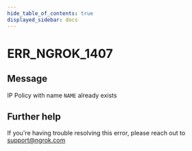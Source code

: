 ```yaml
---
hide_table_of_contents: true
displayed_sidebar: docs
---
```



# ERR_NGROK_1407

## Message

IP Policy with name `NAME` already exists

<ErrorDetails error="err_ngrok_1407" />

## Further help

If you're having trouble resolving this error, please reach out to [support@ngrok.com](mailto:support@ngrok.com?subject=Help%20with%20ERR_NGROK_1407)
